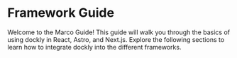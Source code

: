 # Framework Guide

Welcome to the Marco Guide! This guide will walk you through the basics of using dockly in React, Astro, and Next.js. Explore the following sections to learn how to integrate dockly into the different frameworks.
